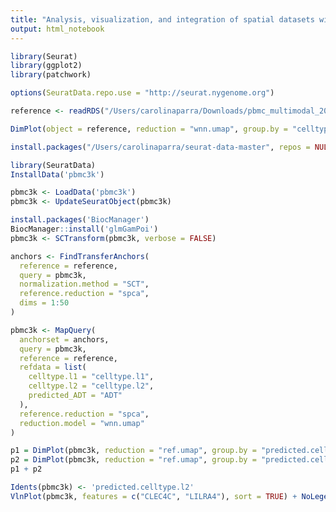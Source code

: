 ```yaml
---
title: "Analysis, visualization, and integration of spatial datasets with Seurat"
output: html_notebook
---
```



```r
library(Seurat)
library(ggplot2)
library(patchwork)
```


```r
options(SeuratData.repo.use = "http://seurat.nygenome.org")
```

```r
reference <- readRDS("/Users/carolinaparra/Downloads/pbmc_multimodal_2023.rds")
```

```r
DimPlot(object = reference, reduction = "wnn.umap", group.by = "celltype.l2", label = TRUE, label.size = 3, repel = TRUE) + NoLegend()
```

```r
install.packages("/Users/carolinaparra/seurat-data-master", repos = NULL, type = "source")

```

```r
library(SeuratData)
InstallData('pbmc3k')

pbmc3k <- LoadData('pbmc3k')
pbmc3k <- UpdateSeuratObject(pbmc3k)
```

```r
install.packages('BiocManager')
BiocManager::install('glmGamPoi')
pbmc3k <- SCTransform(pbmc3k, verbose = FALSE)
```
```r
anchors <- FindTransferAnchors(
  reference = reference,
  query = pbmc3k,
  normalization.method = "SCT",
  reference.reduction = "spca",
  dims = 1:50
)
```

```r
pbmc3k <- MapQuery(
  anchorset = anchors,
  query = pbmc3k,
  reference = reference,
  refdata = list(
    celltype.l1 = "celltype.l1",
    celltype.l2 = "celltype.l2",
    predicted_ADT = "ADT"
  ),
  reference.reduction = "spca", 
  reduction.model = "wnn.umap"
)
```

```r
p1 = DimPlot(pbmc3k, reduction = "ref.umap", group.by = "predicted.celltype.l1", label = TRUE, label.size = 3, repel = TRUE) + NoLegend()
p2 = DimPlot(pbmc3k, reduction = "ref.umap", group.by = "predicted.celltype.l2", label = TRUE, label.size = 3 ,repel = TRUE) + NoLegend()
p1 + p2
```

```r
Idents(pbmc3k) <- 'predicted.celltype.l2'
VlnPlot(pbmc3k, features = c("CLEC4C", "LILRA4"), sort = TRUE) + NoLegend()
```


